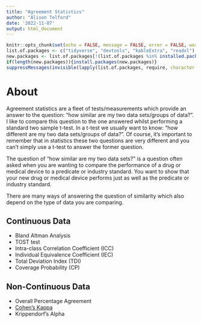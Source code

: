```yaml
---
title: "Agreement Statistics"
author: "Alison Telford"
date: '2022-11-07'
output: html_document
---
```


```r
knitr::opts_chunk$set(echo = FALSE, message = FALSE, error = FALSE, warning = FALSE)
list.of.packages <- c("tidyverse", "devtools", "kableExtra", "readxl")
new.packages <- list.of.packages[!(list.of.packages %in% installed.packages()[,"Package"])]
if(length(new.packages)){install.packages(new.packages)}
suppressMessages(invisible(lapply(list.of.packages, require, character.only = TRUE)))
```

# About

Agreement statistics are a fleet of tests/measurements which provide an answer
to the question: "how similar are my two data sets/groups of data?". I like to 
compare this question to the one answered whilst performing a
standard two sample t-test. In a t-test we usually want to know: "how different 
are my two data sets/groups of data?". Of course, it's important to remember
that in statistics these two questions are very different and you can't simply
use a t-test to answer the former question.

The question of "how similar are my two data sets?" is a question often asked
when you are wanting to compare the performance of a drug or medical device to
a predicate or industry standard. You want to show that your new drug or 
medical device performs just as well as the predicate or industry standard.

There are many ways of answering the question of similarity which also depend 
on the type of data you are comparing.

## Continuous Data

- Bland Altman Analysis
- TOST test
- Intra-class Correlation Coefficient (ICC)
- Individual Equivalence Coefficient (IEC)
- Total Deviation Index (TDI)
- Coverage Probability (CP)

## Non-Continuous Data

- Overall Percentage Agreement
- [Cohen's Kappa](https://alisontelford.github.io/Cohens_Kappa.html)
- Krippendorf's Alpha
